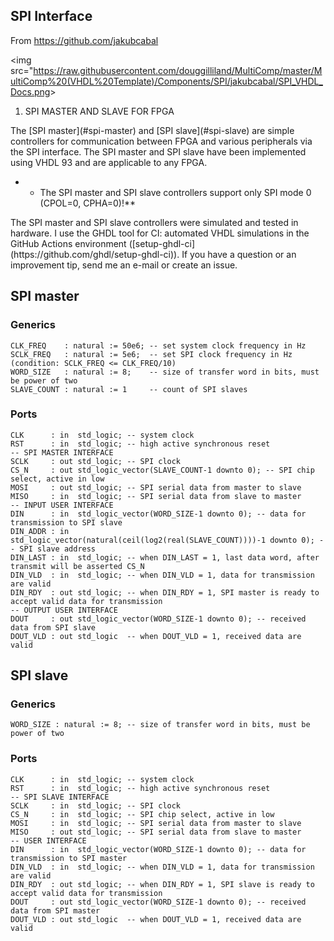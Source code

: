 == SPI Interface ==

From https://github.com/jakubcabal

<img src="https://raw.githubusercontent.com/douggilliland/MultiComp/master/MultiComp%20(VHDL%20Template)/Components/SPI/jakubcabal/SPI_VHDL_Docs.png></img>

# SPI MASTER AND SLAVE FOR FPGA

The [SPI master](#spi-master) and [SPI slave](#spi-slave) are simple controllers for communication between FPGA and various peripherals via the SPI interface. The SPI master and SPI slave have been implemented using VHDL 93 and are applicable to any FPGA.

**The SPI master and SPI slave controllers support only SPI mode 0 (CPOL=0, CPHA=0)!**

The SPI master and SPI slave controllers were simulated and tested in hardware. I use the GHDL tool for CI: automated VHDL simulations in the GitHub Actions environment ([setup-ghdl-ci](https://github.com/ghdl/setup-ghdl-ci)). If you have a question or an improvement tip, send me an e-mail or create an issue.

== SPI master ==

=== Generics ===

<pre>
CLK_FREQ    : natural := 50e6; -- set system clock frequency in Hz
SCLK_FREQ   : natural := 5e6;  -- set SPI clock frequency in Hz (condition: SCLK_FREQ <= CLK_FREQ/10)
WORD_SIZE   : natural := 8;    -- size of transfer word in bits, must be power of two
SLAVE_COUNT : natural := 1     -- count of SPI slaves
</pre>

=== Ports ===

<pre>
CLK      : in  std_logic; -- system clock
RST      : in  std_logic; -- high active synchronous reset
-- SPI MASTER INTERFACE
SCLK     : out std_logic; -- SPI clock
CS_N     : out std_logic_vector(SLAVE_COUNT-1 downto 0); -- SPI chip select, active in low
MOSI     : out std_logic; -- SPI serial data from master to slave
MISO     : in  std_logic; -- SPI serial data from slave to master
-- INPUT USER INTERFACE
DIN      : in  std_logic_vector(WORD_SIZE-1 downto 0); -- data for transmission to SPI slave
DIN_ADDR : in  std_logic_vector(natural(ceil(log2(real(SLAVE_COUNT))))-1 downto 0); -- SPI slave address
DIN_LAST : in  std_logic; -- when DIN_LAST = 1, last data word, after transmit will be asserted CS_N
DIN_VLD  : in  std_logic; -- when DIN_VLD = 1, data for transmission are valid
DIN_RDY  : out std_logic; -- when DIN_RDY = 1, SPI master is ready to accept valid data for transmission
-- OUTPUT USER INTERFACE
DOUT     : out std_logic_vector(WORD_SIZE-1 downto 0); -- received data from SPI slave
DOUT_VLD : out std_logic  -- when DOUT_VLD = 1, received data are valid
</pre>

== SPI slave ==

===  Generics ===

<pre>
WORD_SIZE : natural := 8; -- size of transfer word in bits, must be power of two
</pre>

=== Ports ===

<pre>
CLK      : in  std_logic; -- system clock
RST      : in  std_logic; -- high active synchronous reset
-- SPI SLAVE INTERFACE
SCLK     : in  std_logic; -- SPI clock
CS_N     : in  std_logic; -- SPI chip select, active in low
MOSI     : in  std_logic; -- SPI serial data from master to slave
MISO     : out std_logic; -- SPI serial data from slave to master
-- USER INTERFACE
DIN      : in  std_logic_vector(WORD_SIZE-1 downto 0); -- data for transmission to SPI master
DIN_VLD  : in  std_logic; -- when DIN_VLD = 1, data for transmission are valid
DIN_RDY  : out std_logic; -- when DIN_RDY = 1, SPI slave is ready to accept valid data for transmission
DOUT     : out std_logic_vector(WORD_SIZE-1 downto 0); -- received data from SPI master
DOUT_VLD : out std_logic  -- when DOUT_VLD = 1, received data are valid
</pre>
